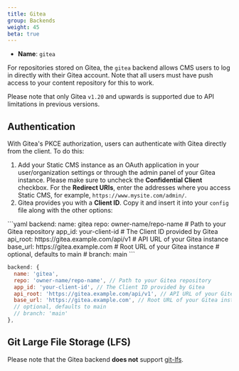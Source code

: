```yaml
---
title: Gitea
group: Backends
weight: 45
beta: true
---
```


- **Name**: `gitea`

For repositories stored on Gitea, the `gitea` backend allows CMS users to log in directly with their Gitea account. Note that all users must have push access to your content repository for this to work.

Please note that only Gitea `v1.20` and upwards is supported due to API limitations in previous versions.

## Authentication

With Gitea's PKCE authorization, users can authenticate with Gitea directly from the client. To do this:

1. Add your Static CMS instance as an OAuth application in your user/organization settings or through the admin panel of your Gitea instance. Please make sure to uncheck the **Confidential Client** checkbox. For the **Redirect URIs**, enter the addresses where you access Static CMS, for example, `https://www.mysite.com/admin/`.
2. Gitea provides you with a **Client ID**. Copy it and insert it into your `config` file along with the other options:

<CodeTabs>
```yaml
backend:
  name: gitea
  repo: owner-name/repo-name # Path to your Gitea repository
  app_id: your-client-id # The Client ID provided by Gitea
  api_root: https://gitea.example.com/api/v1 # API URL of your Gitea instance
  base_url: https://gitea.example.com # Root URL of your Gitea instance
  # optional, defaults to main
  # branch: main
```

```js
backend: {
  name: 'gitea',
  repo: 'owner-name/repo-name', // Path to your Gitea repository
  app_id: 'your-client-id', // The Client ID provided by Gitea
  api_root: 'https://gitea.example.com/api/v1', // API URL of your Gitea instance
  base_url: 'https://gitea.example.com', // Root URL of your Gitea instance
  // optional, defaults to main
  // branch: 'main'
},
```

</CodeTabs>

## Git Large File Storage (LFS)

Please note that the Gitea backend **does not** support [git-lfs](https://git-lfs.github.com/).
